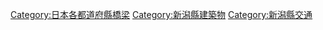 {{日本行政區劃分類導航|橋梁}}
{{Commons category|Bridges in Niigata prefecture}}

[[Category:日本各都道府縣橋梁|Category:日本各都道府縣橋梁]]
[[Category:新潟縣建築物|Category:新潟縣建築物]]
[[Category:新潟縣交通|Category:新潟縣交通]]